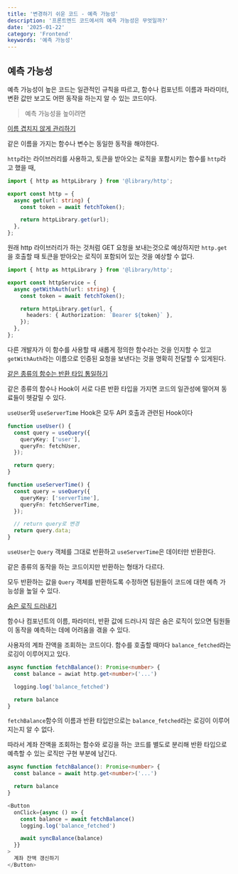 ```yaml
---
title: '변경하기 쉬운 코드 - 예측 가능성'
description: '프론트엔드 코드에서의 예측 가능성은 무엇일까?'
date: '2025-01-22'
category: 'Frontend'
keywords: '예측 가능성'
---
```



## 예측 가능성

예측 가능성이 높은 코드는 일관적인 규칙을 따르고, 함수나 컴포넌트 이름과 파라미터, 변환 값만 보고도 어떤 동작을 하는지 알 수 있는 코드이다.

<SpeechBubble text="가독성이 높은 코드와 비슷한 개념이지만 살짝 다른 것 같다. 가독성이 좋은 코드는 읽기 편한 코드이고 예측 가능성이 높은 코드는 읽지 않고도 어떤 역할을 하는지 알 수 있는 코드인 것 같다." />

> 예측 가능성을 높이려면

<Toggle summary="이름 겹치지 않게 관리하기" >

[이름 겹치지 않게 관리하기](https://frontend-fundamentals.com/code/examples/http.html)

같은 이름을 가지는 함수나 변수는 동일한 동작을 해야한다.

`http`라는 라이브러리를 사용하고, 토큰을 받아오는 로직을 포함시키는 함수를 `http`라고 했을 때,

```ts
import { http as httpLibrary } from '@library/http';

export const http = {
  async get(url: string) {
    const token = await fetchToken();

    return httpLibrary.get(url);
  },
};
```

원래 http 라이브러리가 하는 것처럼 GET 요청을 보내는것으로 예상하지만 `http.get`을 호출할 때 토큰을 받아오는 로직이 포함되어 있는 것을 예상할 수 없다.

```ts
import { http as httpLibrary } from '@library/http';

export const httpService = {
  async getWithAuth(url: string) {
    const token = await fetchToken();

    return httpLibrary.get(url, {
      headers: { Authorization: `Bearer ${token}` },
    });
  },
};
```

다른 개발자가 이 함수를 사용할 때 새롭게 정의한 함수라는 것을 인지할 수 있고 `getWithAuth`라는 이름으로 인증된 요청을 보낸다는 것을 명확히 전달할 수 있게된다.

</Toggle>

<Toggle summary="같은 종류의 함수는 반환 타입 통일하기">

[같은 종류의 함수는 반환 타입 통일하기](https://frontend-fundamentals.com/code/examples/use-user.html)

같은 종류의 함수나 Hook이 서로 다른 반환 타입을 가지면 코드의 일관성에 떨어져 동료들이 헷갈릴 수 있다.

`useUser`와 `useServerTime` Hook은 모두 API 호출과 관련된 Hook이다

```ts
function useUser() {
  const query = useQuery({
    queryKey: ['user'],
    queryFn: fetchUser,
  });

  return query;
}

function useServerTime() {
  const query = useQuery({
    queryKey: ['serverTime'],
    queryFn: fetchServerTime,
  });

  // return query로 변경
  return query.data;
}
```

`useUser`는 `Query` 객체를 그대로 반환하고 `useServerTime`은 데이터만 반환한다.

같은 종류의 동작을 하는 코드이지만 반환하는 형태가 다르다.

모두 반환하는 값을 `Query` 객체를 반환하도록 수정하면 팀원들이 코드에 대한 예측 가능성을 높일 수 있다.

</Toggle>

<Toggle summary="숨은 로직 드러내기">

[숨은 로직 드러내기](https://frontend-fundamentals.com/code/examples/hidden-logic.html)

함수나 컴포넌트의 이름, 파라미터, 반환 값에 드러나지 않은 숨은 로직이 있으면 팀원들이 동작을 예측하는 데에 어려움을 겪을 수 있다.

사용자의 계좌 잔액을 조회하는 코드이다. 함수를 호출할 때마다 `balance_fetched`라는 로깅이 이루어지고 있다.

```ts
async function fetchBalance(): Promise<number> {
  const balance = awiat http.get<number>('...')

  logging.log('balance_fetched')

  return balance
}
```

`fetchBalance`함수의 이름과 반환 타입만으로는 `balance_fetched`라는 로깅이 이루어지는지 알 수 없다.

따라서 계좌 잔액을 조회하는 함수와 로깅을 하는 코드를 별도로 분리해 반환 타입으로 예측할 수 있는 로직만 구현 부분에 남긴다.

```ts
async function fetchBalance(): Promise<number> {
  const balance = await http.get<number>('...')

  return balance
}

<Button
  onClick={async () => {
    const balance = await fetchBalance()
    logging.log('balance_fetched')

    await syncBalance(balance)
  }}
>
  계좌 잔액 갱신하기
</Button>
```

</Toggle>
